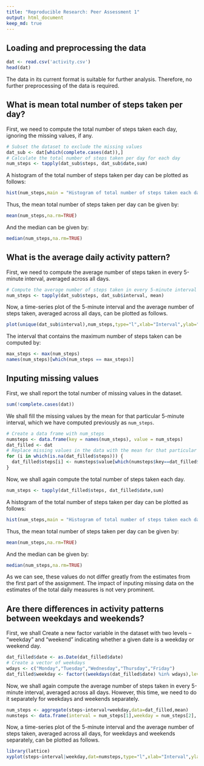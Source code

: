 ```yaml
---
title: "Reproducible Research: Peer Assessment 1"
output: html_document
keep_md: true
---
```

## Loading and preprocessing the data
```r
dat <- read.csv('activity.csv')
head(dat)
```
The data in its current format is suitable for further analysis. Therefore, no further preprocessing of the data is required.  

## What is mean total number of steps taken per day?
First, we need to compute the total number of steps taken each day, ignoring the missing values, if any.
```r
# Subset the dataset to exclude the missing values
dat_sub <- dat[which(complete.cases(dat)),]
# Calculate the total number of steps taken per day for each day
num_steps <- tapply(dat_sub$steps, dat_sub$date,sum)
```
A histogram of the total number of steps taken per day can be plotted as follows:
```r
hist(num_steps,main = "Histogram of total number of steps taken each day", xlab = "Number of steps")
```  

Thus, the mean total number of steps taken per day can be given by:
```r
mean(num_steps,na.rm=TRUE)
```
And the median can be given by:
```r
median(num_steps,na.rm=TRUE)
```
## What is the average daily activity pattern?
First, we need to compute the average number of steps taken in every 5-minute interval, averaged across all days. 
```r
# Compute the average number of steps taken in every 5-minute interval across all days.
num_steps <- tapply(dat_sub$steps, dat_sub$interval, mean)
```
Now, a time-series plot of the 5-minute interval and the average number of steps taken, averaged across all days, can be plotted as follows.
```r
plot(unique(dat_sub$interval),num_steps,type="l",xlab="Interval",ylab="Number of steps",main="Time-series plot of number of steps taken")
```

The interval that contains the maximum number of steps taken can be computed by:
```r
max_steps <- max(num_steps)
names(num_steps)[which(num_steps == max_steps)]
```
## Inputing missing values
First, we shall report the total number of missing values in the dataset.
```r
sum(!complete.cases(dat))
```
We shall fill the missing values by the mean for that particular 5-minute interval, which we have computed previously as `num_steps`.
```r
# Create a data frame with num_steps
numsteps <- data.frame(key = names(num_steps), value = num_steps)
dat_filled <- dat
# Replace missing values in the data with the mean for that particular 5-minute interval
for (i in which(is.na(dat_filled$steps))) {
  dat_filled$steps[i] <- numsteps$value[which(numsteps$key==dat_filled$interval[i])]
}
```
Now, we shall again compute the total number of steps taken each day.
```r
num_steps <- tapply(dat_filled$steps, dat_filled$date,sum)
```
A histogram of the total number of steps taken per day can be plotted as follows:
```r
hist(num_steps,main = "Histogram of total number of steps taken each day", xlab = "Number of steps")
```  

Thus, the mean total number of steps taken per day can be given by:
```r
mean(num_steps,na.rm=TRUE)
```
And the median can be given by:
```r
median(num_steps,na.rm=TRUE)
```
As we can see, these values do not differ greatly from the estimates from the first part of the assignment. The impact of inputing missing data on the estimates of the total daily measures is not very prominent.  

## Are there differences in activity patterns between weekdays and weekends?
First, we shall Create a new factor variable in the dataset with two levels – “weekday” and “weekend” indicating whether a given date is a weekday or weekend day.
```r
dat_filled$date <- as.Date(dat_filled$date)
# Create a vector of weekdays
wdays <- c("Monday","Tuesday","Wednesday","Thursday","Friday")
dat_filled$weekday <- factor((weekdays(dat_filled$date) %in% wdays),levels = c("TRUE","FALSE"),labels = c("weekday","weekend"))
```
Now, we shall again compute the average number of steps taken in every 5-minute interval, averaged across all days. However, this time, we need to do it separately for weekdays and weekends separately.
```r
num_steps <- aggregate(steps~interval+weekday,data=dat_filled,mean)
numsteps <- data.frame(interval = num_steps[1],weekday = num_steps[2], value = num_steps[3])
```
Now, a time-series plot of the 5-minute interval and the average number of steps taken, averaged across all days, for weekdays and weekends separately, can be plotted as follows.
```r
library(lattice)
xyplot(steps~interval|weekday,dat=numsteps,type="l",xlab="Interval",ylab="Number of steps",main="Time-series plot of number of steps taken")
```
